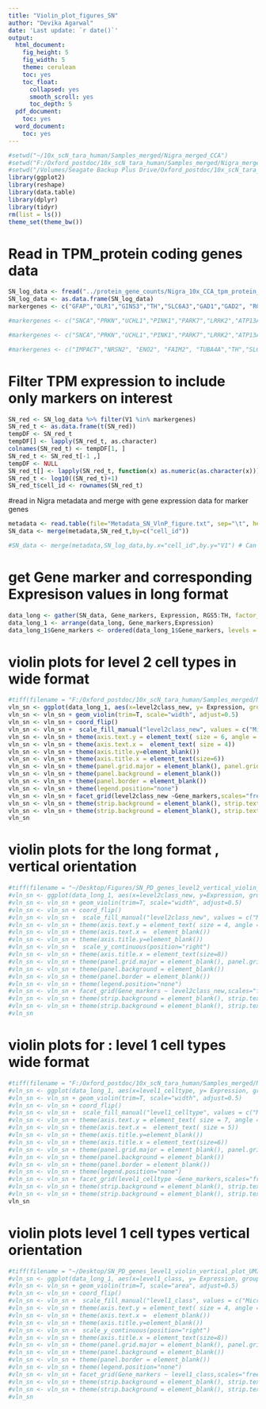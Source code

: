 ```yaml
---
title: "Violin_plot_figures_SN"
author: "Devika Agarwal"
date: 'Last update: `r date()`'
output:
  html_document:
    fig_height: 5
    fig_width: 5
    theme: cerulean
    toc: yes
    toc_float:
      collapsed: yes
      smooth_scroll: yes
      toc_depth: 5
  pdf_document:
    toc: yes
  word_document:
    toc: yes
---
```


```r
#setwd("~/10x_scN_tara_human/Samples_merged/Nigra_merged_CCA")
#setwd("F:/Oxford_postdoc/10x_scN_tara_human/Samples_merged/Nigra_merged_CCA")
#setwd("/Volumes/Seagate Backup Plus Drive/Oxford_postdoc/10x_scN_tara_human/Samples_merged/Nigra_merged_CCA")
library(ggplot2)
library(reshape)
library(data.table)
library(dplyr)
library(tidyr)
rm(list = ls())
theme_set(theme_bw())
```

# Read in TPM_protein coding genes data

```r
SN_log_data <- fread("../protein_gene_counts/Nigra_10x_CCA_tpm_protein_coding_genes.txt") # read in TPM expression matrix where rows are genes and columns are cells
SN_log_data <- as.data.frame(SN_log_data)
markergenes <- c("GFAP","OLR1","GINS3","TH","SLC6A3","GAD1","GAD2", "RGS5","CSF1R","MOG","MOBP","PALM2","LGALS1","PPM1G","VCAN") #SN cell types

#markergenes <- c("SNCA","PRKN","UCHL1","PINK1","PARK7","LRRK2","ATP13A2","HTRA2","PLA2G6","FBXO7","VPS35","EIF4G1","DNAJC6","SYNJ1","DNAJC13","CHCHD2","VPS13C","GBA","MAPT","GAK","RAB29","BST1","SMPD1","SCARB2","CTSD","GALC","SLC17A5","ATP6V0A1","KAT8","ALAS1","COQ7","MCC1","CTSB") #PD genes

#markergenes <- c("SNCA","PRKN","UCHL1","PINK1","PARK7","LRRK2","ATP13A2","FBXO7","VPS35","EIF4G1","DNAJC6","SYNJ1","CHCHD2","VPS13C","GBA","MAPT","GAK","SMPD1","SCARB2","SLC17A5","ATP6V0A1","CTSB","DNAJC13") #PD genes reduced

#markergenes <- c("IMPACT","NRSN2", "ENO2", "FAIM2", "TUBA4A","TH","SLC6A3","NXPH4","GAD2","ALDH1A1","VIP") # Mouse DaN maturation and subtype genes
```

# Filter TPM expression to include only markers on interest
```r
SN_red <- SN_log_data %>% filter(V1 %in% markergenes)
SN_red_t <- as.data.frame(t(SN_red))
tempDF <- SN_red_t
tempDF[] <- lapply(SN_red_t, as.character)
colnames(SN_red_t) <- tempDF[1, ]
SN_red_t <- SN_red_t[-1 ,]
tempDF <- NULL
SN_red_t[] <- lapply(SN_red_t, function(x) as.numeric(as.character(x)))
SN_red_t <- log10((SN_red_t)+1)
SN_red_t$cell_id <- rownames(SN_red_t)
```
#read in Nigra metadata and merge with gene expression data for marker genes
```r
metadata <- read.table(file="Metadata_SN_VlnP_figure.txt", sep="\t", header=T)
SN_data <- merge(metadata,SN_red_t,by=c("cell_id"))

#SN_data <- merge(metadata,SN_log_data,by.x="cell_id",by.y="V1") # Can use this directly abd by pass previous few line of code to merge metadata and genes expression if use the FetchData function in Seurat to gene expression for cerrtains with their normalisation , as then genes are columns and cells are row
```


# get Gene marker and corresponding Expresison values in long format
```r
data_long <- gather(SN_data, Gene_markers, Expression, RGS5:TH, factor_key=TRUE)
data_long_1 <- arrange(data_long, Gene_markers,Expression)
data_long_1$Gene_markers <- ordered(data_long_1$Gene_markers, levels = c("GFAP","OLR1","GINS3","TH","SLC6A3","GAD1","GAD2", "RGS5","CSF1R","MOG","MOBP","PALM2","LGALS1","PPM1G","VCAN"))     # order the gene markers for the order you desire so that they appear sequentially

```

# violin plots for level 2 cell types in wide format
```r
#tiff(filename = "F:/Oxford_postdoc/10x_scN_tara_human/Samples_merged/Nigra_merged_CCA/SN_mouse_DaN_p90_subtypes_genes_violin_plot.tiff", width = 7, height = 4,res = 300, units="in")
vln_sn <- ggplot(data_long_1, aes(x=level2class_new, y= Expression, group= interaction(Gene_markers,level2class_new), fill=level2class_new ))
vln_sn <- vln_sn + geom_violin(trim=T, scale="width", adjust=0.5)
vln_sn <- vln_sn + coord_flip()
vln_sn <- vln_sn +  scale_fill_manual("level2class_new", values = c("Microglia" = "#7997FF", "DaNs" = "#FF3300","Astrocytes-1"="#00B92A","ODC-1"="#00BFC4","OPC"="#A3A500","Endothelial"="#800080","Astrocytes-2"="#FA62DB","ODC-2"="#D89000","ODC-3"="#FF6A98","GABA"="#f2bf00" )) 
vln_sn <- vln_sn + theme(axis.text.y = element_text( size = 6, angle = 0, hjust = 1, vjust = 0, face = "plain"))
vln_sn <- vln_sn + theme(axis.text.x =  element_text( size = 4))
vln_sn <- vln_sn + theme(axis.title.y=element_blank())
vln_sn <- vln_sn + theme(axis.title.x = element_text(size=6))
vln_sn <- vln_sn + theme(panel.grid.major = element_blank(), panel.grid.minor = element_blank())
vln_sn <- vln_sn + theme(panel.background = element_blank())
vln_sn <- vln_sn + theme(panel.border = element_blank())
vln_sn <- vln_sn + theme(legend.position="none")
vln_sn <- vln_sn + facet_grid(level2class_new ~Gene_markers,scales="free" , space = "free",shrink=T)
vln_sn <- vln_sn + theme(strip.background = element_blank(), strip.text.y = element_blank())
vln_sn <- vln_sn + theme(strip.background = element_blank(), strip.text.x = element_text(angle = 45, vjust = 1.3, hjust=1.0,size=5))
vln_sn
```

# violin plots for the long format , vertical orientation
```r
#tiff(filename = "~/Desktop/Figures/SN_PD_genes_level2_vertical_violin_plot.tiff", width = 15 , height = 20,res = 300, units="cm")
#vln_sn <- ggplot(data_long_1, aes(x=level2class_new, y=Expression, group= interaction(Gene_markers,level2class_new), fill=level2class_new ))
#vln_sn <- vln_sn + geom_violin(trim=T, scale="width", adjust=0.5)
#vln_sn <- vln_sn + coord_flip()
#vln_sn <- vln_sn +  scale_fill_manual("level2class_new", values = c("Microglia" = "#7997FF", "DaNs" = "#FF3300","Astrocytes-1"="#00B92A","ODC-1"="#00BFC4","OPC"="#A3A500","Endothelial"="#800080","Astrocytes-2"="#FA62DB","ODC-2"="#D89000","ODC-3"="#FF6A98","GABA"="#f2bf00"  )) 
#vln_sn <- vln_sn + theme(axis.text.y = element_text( size = 4, angle = 0, hjust = 1, vjust = 0, face = "plain"))
#vln_sn <- vln_sn + theme(axis.text.x =  element_blank())
#vln_sn <- vln_sn + theme(axis.title.y=element_blank())
#vln_sn <- vln_sn +  scale_y_continuous(position="right")
#vln_sn <- vln_sn + theme(axis.title.x = element_text(size=8))
#vln_sn <- vln_sn + theme(panel.grid.major = element_blank(), panel.grid.minor = element_blank())
#vln_sn <- vln_sn + theme(panel.background = element_blank())
#vln_sn <- vln_sn + theme(panel.border = element_blank())
#vln_sn <- vln_sn + theme(legend.position="none")
#vln_sn <- vln_sn + facet_grid(Gene_markers ~ level2class_new,scales="free" , space = "free",shrink=T, switch="y")
#vln_sn <- vln_sn + theme(strip.background = element_blank(), strip.text.y = element_text(size=6,angle = 180, hjust = 1, vjust = 0))
#vln_sn <- vln_sn + theme(strip.background = element_blank(), strip.text.x = element_text(angle = 45, vjust = 1.0, hjust=1.0,size=6))
#vln_sn
```


# violin plots for : level 1 cell types wide format
```r
#tiff(filename = "F:/Oxford_postdoc/10x_scN_tara_human/Samples_merged/Nigra_merged_CCA/SN_PD_genes_level1_violin_plot.tiff", width = 14, height = 4,res = 300, units="in")
#vln_sn <- ggplot(data_long_1, aes(x=level1_celltype, y= Expression, group= interaction(Gene_markers,level1_celltype), fill=level1_celltype ))
#vln_sn <- vln_sn + geom_violin(trim=T, scale="width", adjust=0.5)
#vln_sn <- vln_sn + coord_flip()
#vln_sn <- vln_sn +  scale_fill_manual("level1_celltype", values = c("Microglia" = "#7997FF", "DaNs" = "#ED6141","Astrocytes"="#00B92A","ODC"="#FF61C9","OPC"="#A3A500","Endothelial"="#800080","GABA"="#f2bf00")) 
#vln_sn <- vln_sn + theme(axis.text.y = element_text( size = 7, angle = 0, hjust = 1, vjust = 0, face = "plain"))
#vln_sn <- vln_sn + theme(axis.text.x =  element_text( size = 5))
#vln_sn <- vln_sn + theme(axis.title.y=element_blank())
#vln_sn <- vln_sn + theme(axis.title.x = element_text(size=6))
#vln_sn <- vln_sn + theme(panel.grid.major = element_blank(), panel.grid.minor = element_blank())
#vln_sn <- vln_sn + theme(panel.background = element_blank())
#vln_sn <- vln_sn + theme(panel.border = element_blank())
#vln_sn <- vln_sn + theme(legend.position="none")
#vln_sn <- vln_sn + facet_grid(level1_celltype ~Gene_markers,scales="free" , space = "free",shrink=T)
#vln_sn <- vln_sn + theme(strip.background = element_blank(), strip.text.y = element_blank())
#vln_sn <- vln_sn + theme(strip.background = element_blank(), strip.text.x = element_text(angle = 45, vjust = 1.0, hjust=1.0,size=7))
vln_sn
```


# violin plots  level 1 cell types vertical orientation
```r
#tiff(filename = "~/Desktop/SN_PD_genes_level1_violin_vertical_plot_UMI_SCT_logged.tiff", width = 15, height = 20,res = 300, units="cm")
#vln_sn <- ggplot(data_long_1, aes(x=level1_class, y= Expression, group= interaction(Gene_markers,level1_class), fill=level1_class ))
#vln_sn <- vln_sn + geom_violin(trim=T, scale="area", adjust=0.5)
#vln_sn <- vln_sn + coord_flip()
#vln_sn <- vln_sn +  scale_fill_manual("level1_class", values = c("Microglia" = "#7997FF", "DaNs" = "#ED6141","Astrocytes"="#00B92A","ODC"="#FF61C9","OPC"="#A3A500","Endothelial"= "#800080","GABA"="#f2bf00")) 
#vln_sn <- vln_sn + theme(axis.text.y = element_text( size = 4, angle = 0, hjust = 1, vjust = 0, face = "plain"))
#vln_sn <- vln_sn + theme(axis.text.x =  element_blank())
#vln_sn <- vln_sn + theme(axis.title.y=element_blank())
#vln_sn <- vln_sn +  scale_y_continuous(position="right")
#vln_sn <- vln_sn + theme(axis.title.x = element_text(size=8))
#vln_sn <- vln_sn + theme(panel.grid.major = element_blank(), panel.grid.minor = element_blank())
#vln_sn <- vln_sn + theme(panel.background = element_blank())
#vln_sn <- vln_sn + theme(panel.border = element_blank())
#vln_sn <- vln_sn + theme(legend.position="none")
#vln_sn <- vln_sn + facet_grid(Gene_markers ~ level1_class,scales="free",shrink=T, switch="y")
#vln_sn <- vln_sn + theme(strip.background = element_blank(), strip.text.y = element_text(size=6,angle = 180, hjust = 1, vjust = 0))
#vln_sn <- vln_sn + theme(strip.background = element_blank(), strip.text.x = element_text(angle = 45, vjust = 1.0, hjust=1.0,size=6))
#vln_sn
```
